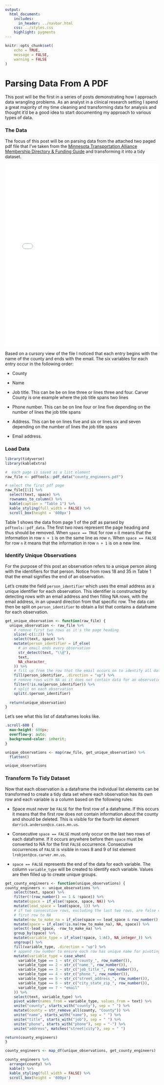 ```yaml
---
output:
  html_document:
    includes:
      in_header: ../navbar.html
    css: ../styles.css
    highlight: pygments
---
```


```r
knitr::opts_chunk$set(
	echo = TRUE,
	message = FALSE,
	warning = FALSE
)
```

# Parsing Data From A PDF

This post will be the first in a series of posts demonstrating how I approach data wrangling problems. As an analyst in a clinical research setting I spend a great majority of my time cleaning and transforming data for analysis and thought it'd be a good idea to start documenting my approach to various types of data.

### The Data

The focus of this post will be on parsing data from the attached two paged pdf file that I've taken from the [Minnesota Transportation Alliance Membership Directory & Funding Guide](https://www.transportationalliance.com/membership/directory) and transforming it into a tidy dataset.

![](county_engineers.pdf){width="100%" height="600"}

Based on a cursory view of the file I noticed that each entry begins with the name of the county and ends with the email. The six variables for each entry occur in the following order:

-   County

-   Name

-   Job title. This can be be on line three or lines three and four. Carver County is one example where the job title spans two lines

-   Phone number. This can be on line four or line five depending on the number of lines the job title spans

-   Address. This can be on lines five and six or lines six and seven depending on the number of lines the job title spans

-   Email address. 

### Load Data 
```r
library(tidyverse)
library(kableExtra)

#  each page is saved as a list element
raw_file <- pdftools::pdf_data("county_engineers.pdf")

# select the first pdf page
raw_file[[1]] %>%
  select(text, space) %>% 
  rownames_to_column() %>% 
  kable(caption = "Table 1") %>%
  kable_styling(full_width = FALSE) %>% 
  scroll_box(height = '600px')
```

Table 1 shows the data from page 1 of the pdf as parsed by `pdftools::pdf_data`. The first two rows represent the page heading and thus should be removed. When `space == TRUE` for row `n` it means that the information in row `n + 1` is on the same line as row `n`. When `space == FALSE` for row `n` it means that the information in row `n + 1` is on a new line.

### Identify Unique Observations

For the purpose of this post an observation refers to a unique person along with the identifiers for that person. Notice from rows 18 and 35 in Table 1 that the email signifies the end of an observation.

Let's create the field `person_identifier` which uses the email address as a unique identifier for each observation. This identifier is constructed by detecting rows with an email address and then filling NA rows, with the email address, in an upward direction from that specific row. The data can then be split on `person_identifier` to obtain a list that contains a dataframe for each observation.

```r
get_unique_observation <- function(raw_file) {
  unique_observation <- raw_file %>% 
    # remove first two rows as it's the page heading
    slice(-c(1:2)) %>%
    select(text, space) %>%
    mutate(person_identifier = if_else(
      # an email ends every observation
      str_detect(text, "\\@"),
      text,
      NA_character_
    )) %>% 
    # fill up from the row that the email occurs on to identify all data relating to an observation
    fill(person_identifier, .direction = "up") %>% 
    # remove rows with NA as it does not contain data for an observation
    filter(!is.na(person_identifier)) %>% 
    # split on each observation
    split(.$person_identifier)
  
  return(unique_observation)
}
```

Let's see what this list of dataframes looks like.

```css
.scroll-600 {
  max-height: 600px;
  overflow-y: auto;
  background-color: inherit;
}
```

```r
unique_observations <- map(raw_file, get_unique_observation) %>% 
  flatten()

unique_observations
```

### Transform To Tidy Dataset
Now that each observation is a dataframe the individual list elements can be transformed to create a tidy data set where each observation has its own row and each variable is a column based on the following rules:

-   Space must never be `FALSE` for the first row of a dataframe. If this occurs it means that the first row does not contain information about the county and should be deleted. This is visible for the fourth list element `darrick.anderson@co.cass.mn.us`.

-   Consecutive `space == FALSE` must only occur on the last two rows of each dataframe. If it occurs anywhere before then `space` must be converted to NA for the first `FALSE` occurrence. Consecutive occurrences of `FALSE` is visible in rows 8 and 9 of list element `lrobjent@co.carver.mn.us`.

-   `space == FALSE` represents the end of the data for each variable. The column `variable_type` will be created to identify each variable. Values are then filled up to create unique groups.

```r
get_county_engineers <- function(unique_observations) {
county_engineers <- unique_observations %>%  
    select(text, space) %>% 
    filter(!(row_number() == 1 & !space)) %>%
    mutate(space = if_else(!space, space, NA)) %>%
    mutate(lead_space = lead(space, 1)) %>%
    # if two consecutive rows, excluding the last two rows, are false convert the 
    # first row to NA
    mutate(row_to_make_na = if_else(space == lead_space & row_number() < (n() - 2) , TRUE, NA))  %>%
    mutate(space = if_else(!is.na(row_to_make_na), NA, space)) %>%
    select(-lead_space, -row_to_make_na) %>%
    group_by(space) %>% 
    mutate(variable_type = if_else(!space, 1:n(), NA_integer_)) %>% 
    ungroup() %>%
    fill(variable_type, .direction = "up") %>%
    # append row number to ensure each row has unique name for pivoting
    mutate(variable_type = case_when(
      variable_type == 1 ~ str_c("county_", row_number()),
      variable_type == 2 ~ str_c("name_", row_number()),
      variable_type == 3 ~ str_c("job_title_", row_number()),
      variable_type == 4 ~ str_c("phone_", row_number()),
      variable_type == 5 ~ str_c("street_address_", row_number()),
      variable_type == 6 ~ str_c("city_state_zip_", row_number()),
      variable_type == 7 ~ "email"
    )) %>% 
    select(text, variable_type) %>% 
    pivot_wider(names_from = variable_type, values_from = text) %>%
    unite("county", starts_with("county"), sep = " ") %>%
    mutate(county = str_remove_all(county, "County")) %>% 
    unite("name", starts_with("name"), sep = " ") %>%
    unite("title", starts_with("job"), sep = " ") %>%
    unite("phone", starts_with("phone"), sep = "-") %>%
    unite("address", matches("street|city"), sep = " ")

return(county_engineers)
}

```


```r
county_engineers <- map_df(unique_observations, get_county_engineers)

county_engineers %>%
  arrange(county) %>% 
  kable() %>%
  kable_styling(full_width = FALSE) %>% 
  scroll_box(height = '600px')
```

#
